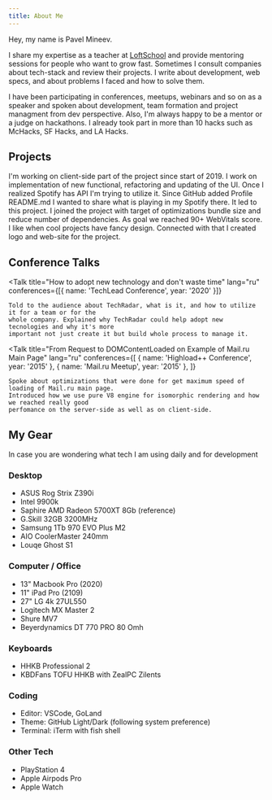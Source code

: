 ---
title: About Me
---

Hey, my name is Pavel Mineev.

I share my expertise as a teacher at [LoftSchool](https://loftschool.ru) and provide mentoring sessions for people who want to grow fast. Sometimes I consult companies about tech-stack and review their projects. I write about development, web specs, and about problems I faced and how to solve them.

I have been participating in conferences, meetups, webinars and so on as a speaker and spoken about development, team formation and project managment from dev perspective. Also, I'm always happy to be a mentor or a judge on hackathons. I already took part in more than 10 hacks such as McHacks, SF Hacks, and LA Hacks.

## Projects

<div className="grid sm:grid-cols-2 gap-6">
	<Project url="https://github.com/umputun/remark42" title="Remark42">
		I'm working on client-side part of the project since start of 2019. I work on implementation of
		new functional, refactoring and updating of the UI.
	</Project>
	<Project url="https://spotify-badge.vercel.app" title="Spotify Badge">
		Once I realized Spotify has API I'm trying to utilize it. Since GitHub added Profile README.md I
		wanted to share what is playing in my Spotify there. It led to this project.
	</Project>
	<Project url="https://github.com/radio-t/radio-t-site" title="Radio-T">
		I joined the project with target of optimizations bundle size and reduce number of dependencies.
		As goal we reached 90+ WebVitals score.
	</Project>
	<Project url="https://reproxy.io" title="Reproxy">
		I like when cool projects have fancy design. Connected with that I created logo and web-site for
		the project.
	</Project>
</div>

## Conference Talks

<Talk
	title="How to adopt new technology and don't waste time"
	lang="ru"
	conferences={[{ name: 'TechLead Conference', year: '2020' }]}
>
	Told to the audience about TechRadar, what is it, and how to utilize it for a team or for the
	whole company. Explained why TechRadar could help adopt new tecnologies and why it's more
	important not just create it but build whole process to manage it.
</Talk>

<Talk
	title="From Request to DOMContentLoaded on Example of Mail.ru Main Page"
	lang="ru"
	conferences={[
		{ name: 'Highload++ Conference', year: '2015' },
		{ name: 'Mail.ru Meetup', year: '2015' },
	]}
>
	Spoke about optimizations that were done for get maximum speed of loading of Mail.ru main page.
	Introduced how we use pure V8 engine for isomorphic rendering and how we reached really good
	perfomance on the server-side as well as on client-side.
</Talk>

## My Gear

In case you are wondering what tech I am using daily and for development

### Desktop

- ASUS Rog Strix Z390i
- Intel 9900k
- Saphire AMD Radeon 5700XT 8Gb (reference)
- G.Skill 32GB 3200MHz
- Samsung 1Tb 970 EVO Plus M2
- AIO CoolerMaster 240mm
- Louqe Ghost S1

### Computer / Office

- 13" Macbook Pro (2020)
- 11" iPad Pro (2109)
- 27" LG 4k 27UL550
- Logitech MX Master 2
- Shure MV7
- Beyerdynamics DT 770 PRO 80 Omh

### Keyboards

- HHKB Professional 2
- KBDFans TOFU HHKB with ZealPC Zilents

### Coding

- Editor: VSCode, GoLand
- Theme: GitHub Light/Dark (following system preference)
- Terminal: iTerm with fish shell

### Other Tech

- PlayStation 4
- Apple Airpods Pro
- Apple Watch
